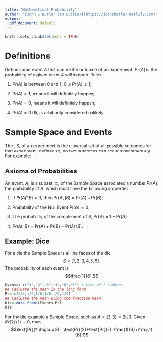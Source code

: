 ```yaml
---
title: "Mathematical Probability"
author: '[John S Butler (TU Dublin)](https://johnsbutler.netlify.com)'
output:
  pdf_document: default
---
```


```r
knitr::opts_chunk$set(echo = TRUE)
```



# Definitions

Define some event $A$ that can be the outcome of an experiment.
$\text{Pr}(A)$ is the probability of a given event $A$ will happen.
Rules:

1. $\text{Pr}(A)$ is between $0$ and $1$, $0\leq Pr(A) \leq 1$;

2. $\text{Pr}(A)=1$, means it will definitely happen;

3. $\text{Pr}(A)=0$, means it will definitely \textbf{not} happen;

4. $\text{Pr}(A)=0.05$, is arbitrarily considered unlikely.
  

# Sample Space and Events
The \textbf{Sample Space}, $S$, of an experiment is the universal set of all possible outcomes for that experiment, defined so, no two outcomes can occur simultaneously. For example:



## Axioms of Probabilities
An event, $A$, is a subset, $\subset$, of the Sample Space
 associated a number $Pr(A)$, the probability of $A$, which must have the following properties

1. If $Pr(A \bigcap B)=0$, then $\text{Pr}(A \bigcup B)= \text{Pr}(A)+\text{Pr}(B)$;

2.  Probability of the Null Event $\text{Pr}(\emptyset)=0$;

3. The probability of the complement of $A,$ $\text{Pr}(\bar{A})=1-\text{Pr}(A)$;

4. $\text{Pr}(A \bigcup B)= \text{Pr}(A)+\text{Pr}(B)-\text{Pr}(A\bigcap B)$.

## Example: Dice

For a die the Sample Space is all the faces of the die $$S=\{1,2,3,4,5,6\}.$$ The probability of each event is $$\frac{1}{6}.$$


```r
Events<-c("1","2","3","4","5","6") # List of 7 numbers
## Cacluate the mean in the long form
Pr<-c(1/6,1/6,1/6,1/6,1/6,1/6)
## Cacluate the mean using the function mean
Die<-data.frame(Events,Pr)
Die
```


For the die example a Sample Space, such as $A=\{2,3\}=2 \bigcup 3$. 
Given $Pr(2 \bigcap 3)=0$, then $$\text{Pr}(2 \bigcup 3)= \text{Pr}(2)+\text{Pr}(3)=\frac{1}{6}+\frac{1}{6}.$$
